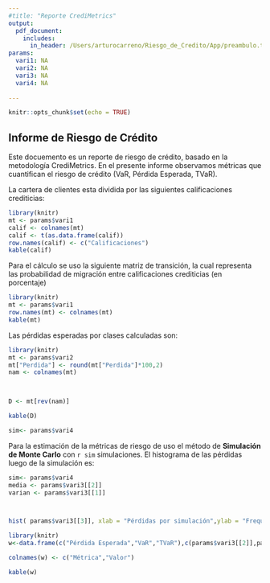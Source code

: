 ```yaml
---
#title: "Reporte CrediMetrics"
output: 
  pdf_document:
    includes:
      in_header: /Users/arturocarreno/Riesgo_de_Credito/App/preambulo.tex
params:
  vari1: NA
  vari2: NA
  vari3: NA
  vari4: NA
  
---
```


```r
knitr::opts_chunk$set(echo = TRUE)
```

##  Informe de Riesgo de Crédito

Este docuemento es un reporte de riesgo de crédito, basado en la metodología CrediMetrics. En el presente informe observamos métricas que cuantifican el riesgo de crédito (VaR, Pérdida Esperada, TVaR).

La cartera de clientes esta dividida por las siguientes calificaciones crediticias:


```r
library(knitr)
mt <- params$vari1
calif <- colnames(mt)
calif <- t(as.data.frame(calif))
row.names(calif) <- c("Calificaciones")
kable(calif)

```


Para el cálculo se uso la siguiente matriz de transición, la cual representa las probabilidad de migración entre calificaciones crediticias (en porcentaje)



```r
library(knitr)
mt <- params$vari1
row.names(mt) <- colnames(mt)
kable(mt)

```

Las pérdidas esperadas por clases calculadas son:

```r
library(knitr)
mt <- params$vari2
mt["Perdida"] <- round(mt["Perdida"]*100,2)
nam <- colnames(mt)


  
D <- mt[rev(nam)]

kable(D)

```

```r
sim<- params$vari4
```

Para la estimación de la métricas de riesgo de uso el método de **Simulación de Monte Carlo** con `r sim` simulaciones. El histograma de las pérdidas luego de la simulación es:

```r

sim<- params$vari4
media <- params$vari3[[2]]
varian <- params$vari3[[1]]



hist( params$vari3[[3]], xlab = "Pérdidas por simulación",ylab = "Frequecia",main = "Histograma de pérdidas por simulación")
```



```r
library(knitr)
w<-data.frame(c("Pérdida Esperada","VaR","TVaR"),c(params$vari3[[2]],params$vari3[[1]],params$vari3[[4]]))

colnames(w) <- c("Métrica","Valor")

kable(w)

```

